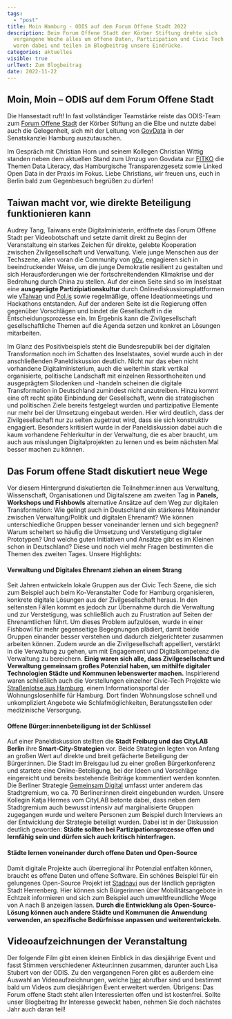 ```yaml
---
tags:
  - "post"
title: Moin Hamburg - ODIS auf dem Forum Offene Stadt 2022
description: Beim Forum Offene Stadt der Körber Stiftung drehte sich
  vergangene Woche alles um offene Daten, Partizipation und Civic Tech. Wir
  waren dabei und teilen im Blogbeitrag unsere Eindrücke.
categories: aktuelles
visible: true
urlText: Zum Blogbeitrag
date: 2022-11-22
---
```


## Moin, Moin – ODIS auf dem Forum Offene Stadt

Die Hansestadt ruft! In fast vollständiger Teamstärke reiste das ODIS-Team zum [Forum Offene Stadt](https://koerber-stiftung.de/projekte/forum-offene-stadt/forum-offene-stadt-2022/) der Körber Stiftung an die Elbe und nutzte dabei auch die Gelegenheit, sich mit der Leitung von [GovData](https://www.govdata.de/) in der Senatskanzlei Hamburg auszutauschen.

Im Gespräch mit Christian Horn und seinem Kollegen Christian Wittig standen neben dem aktuellen Stand zum Umzug von Govdata zur [FITKO](https://www.fitko.de) die Themen Data Literacy, das Hamburgische Transparenzgesetz sowie Linked Open Data in der Praxis im Fokus. Liebe Christians, wir freuen uns, euch in Berlin bald zum Gegenbesuch begrüßen zu dürfen!

## Taiwan macht vor, wie direkte Beteiligung funktionieren kann

Audrey Tang, Taiwans erste Digitalministerin, eröffnete das Forum Offene Stadt per Videobotschaft und setzte damit direkt zu Beginn der Veranstaltung ein starkes Zeichen für direkte, gelebte Kooperation zwischen Zivilgesellschaft und Verwaltung. Viele junge Menschen aus der Techszene, allen voran die Community von [g0v](https://g0v.tw), engagieren sich in beeindruckender Weise, um die junge Demokratie resilient zu gestalten und sich Herausforderungen wie der fortschreitendenden Klimakrise und der Bedrohung durch China zu stellen. Auf der einen Seite sind so im Inselstaat eine **ausgeprägte Partizipiationskultur** durch Onlinediskussionsplattformen wie [vTaiwan](https://info.vtaiwan.tw) und [Pol.is](https://pol.is/) sowie regelmäßige, offene Ideationmeetings und Hackathons entstanden. Auf der anderen Seite ist die Regierung offen gegenüber Vorschlägen und bindet die Gesellschaft in die Entscheidungsprozesse ein. Im Ergebnis kann die Zivilgesellschaft gesellschaftliche Themen auf die Agenda setzen und konkret an Lösungen mitarbeiten.

Im Glanz des Positivbeispiels steht die Bundesrepublik bei der digitalen Transformation noch im Schatten des Inselstaates, soviel wurde auch in der anschließenden Paneldiskussion deutlich. Nicht nur das eben nicht vorhandene Digitalministerium, auch die weiterhin stark vertikal organisierte, politische Landschaft mit einzelnen Ressorthoheiten und ausgeprägtem Silodenken und -handeln scheinen die digitale Transformation in Deutschland zumindest nicht anzutreiben. Hinzu kommt eine oft recht späte Einbindung der Gesellschaft, wenn die strategischen und politischen Ziele bereits festgelegt wurden und partizipative Elemente nur mehr bei der Umsetzung eingebaut werden. Hier wird deutlich, dass der Zivilgesellschaft nur zu selten zugetraut wird, dass sie sich konstruktiv engagiert. Besonders kritisiert wurde in der Paneldiskussion dabei auch die kaum vorhandene Fehlerkultur in der Verwaltung, die es aber braucht, um auch aus misslungen Digitalprojekten zu lernen und es beim nächsten Mal besser machen zu können.



<ImageSection
  src={image}
  caption="Team ODIS auf dem Forum offene Stadt"
/>

## Das Forum offene Stadt diskutiert neue Wege

Vor diesem Hintergrund diskutierten die Teilnehmer:innen aus Verwaltung, Wissenschaft, Organisationen und Digitalszene am zweiten Tag in **Panels, Workshops und Fishbowls** alternative Ansätze auf dem Weg zur digitalen Transformation: Wie gelingt auch in Deutschland ein stärkeres Miteinander zwischen Verwaltung/Politik und digitalen Ehrenamt? Wie können unterschiedliche Gruppen besser voneinander lernen und sich begegnen? Warum scheitert so häufig die Umsetzung und Verstetigung digitaler Prototypen? Und welche guten Initiativen und Ansätze gibt es im Kleinen schon in Deutschland? Diese und noch viel mehr Fragen bestimmten die Themen des zweiten Tages. Unsere Highlights:

#### Verwaltung und Digitales Ehrenamt ziehen an einem Strang

Seit Jahren entwickeln lokale Gruppen aus der Civic Tech Szene, die sich zum Beispiel auch beim Ko-Veranstalter Code for Hamburg organisieren, konkrete digitale Lösungen aus der Zivilgesellschaft heraus. In den seltensten Fällen kommt es jedoch zur Übernahme durch die Verwaltung und zur Verstetigung, was schließlich auch zu Frustration auf Seiten der Ehrenamtlichen führt. Um dieses Problem aufzulösen, wurde in einer Fishbowl für mehr gegenseitige Begegnungen plädiert, damit beide Gruppen einander besser verstehen und dadurch zielgerichteter zusammen arbeiten können. Zudem wurde an die Zivilgesellschaft appelliert, verstärkt in die Verwaltung zu gehen, um mit Engagement und Digitalkompetenz die Verwaltung zu bereichern. **Einig waren sich alle, dass Zivilgesellschaft und Verwaltung gemeinsam großes Potenzial haben, um mithilfe digitaler Technologien Städte und Kommunen lebenswerter machen.** Inspirierend waren schließlich auch die Vorstellungen einzelner Civic-Tech Projekte wie [Straßenlotse aus Hamburg](https://strassenlotse.hamburg), einem Informationsportal der Wohnungslosenhilfe für Hamburg. Dort finden Wohnungslose schnell und unkompliziert Angebote wie Schlafmöglichkeiten, Beratungsstellen oder medizinische Versorgung.

#### Offene Bürger:innenbeteiligung ist der Schlüssel

Auf einer Paneldiskussion stellten die **Stadt Freiburg und das CityLAB Berlin** ihre **Smart-City-Strategien** vor. Beide Strategien legten von Anfang an großen Wert auf direkte und breit gefächerte Beteiligung der Bürger:innen. Die Stadt im Breisgau lud zu einer großen Bürgerkonferenz und startete eine Online-Beteiligung, bei der Ideen und Vorschläge eingereicht und bereits bestehende Beiträge kommentiert werden konnten. Die Berliner Strategie [Gemeinsam Digital](https://gemeinsamdigital.berlin.de/de/) umfasst unter anderem das Stadtgremium, wo ca. 70 Berliner:innen direkt eingebunden wurden. Unsere Kollegin Katja Hermes vom CityLAB betonte dabei, dass neben dem Stadtgremium auch bewusst intensiv auf marginalisierte Gruppen zugegangen wurde und weitere Personen zum Beispiel durch Interviews an der Entwicklung der Strategie beteiligt wurden. Dabei ist in der Diskussion deutlich geworden: **Städte sollten bei Partizipationsprozesse offen und lernfähig sein und dürfen sich auch kritisch hinterfragen.**

#### Städte lernen voneinander durch offene Daten und Open-Source

Damit digitale Projekte auch überregional ihr Potenzial entfalten können, braucht es offene Daten und offene Software. Ein schönes Beispiel für ein gelungenes Open-Source Projekt ist [Stadnavi](https://stadtnavi.de) aus der ländlich geprägten Stadt Herrenberg. Hier können sich Bürgerinnen über Mobilitätsangebote in Echtzeit informieren und sich zum Beispiel auch umweltfreundliche Wege von A nach B anzeigen lassen. **Durch die Entwicklung als Open-Source-Lösung können auch andere Städte und Kommunen die Anwendung verwenden, an spezifische Bedürfnisse anpassen und weiterentwickeln.**

## Videoaufzeichnungen der Veranstaltung

Der folgende Film gibt einen kleinen Einblick in das diesjährige Event und fasst Stimmen verschiedener Akteur:innen zusammen, darunter auch Lisa Stubert von der ODIS. Zu den vergangenen Foren gibt es außerdem eine Auswahl an Videoaufzeichnungen, welche [hier](https://koerber-stiftung.de/projekte/forum-offene-stadt/forum-offene-stadt-rueckblicke/) abrufbar sind und bestimmt bald um Videos zum diesjährigen Event erweitert werden. Übrigens: Das Forum offene Stadt steht allen Interessierten offen und ist kostenfrei. Sollte unser Blogbeitrag Ihr Interesse geweckt haben, nehmen Sie doch nächstes Jahr auch daran teil!

<VideoEmbed url="https://www.youtube.com/embed/4juVlMJH6s4" />
